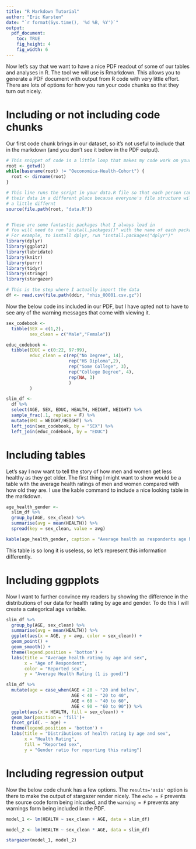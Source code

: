 ```yaml
---
title: "R Markdown Tutorial"
author: "Eric Karsten"
date: "`r format(Sys.time(), '%d %B, %Y')`"
output:
  pdf_document:
    toc: TRUE
    fig_height: 4
    fig_width: 6
---
```

Now let's say that we want to have a nice PDF readout of some of our tables and
analyses in R. The tool we will use is Rmarkdown. This allows you to generate a
PDF document with output from R code with very little effort. There are lots of
options for how you run your code chunks so that they turn out nicely.

# Including or not including code chunks

Our first code chunk brings in our dataset, so it's not useful to include that 
in the markdown (and you don't see it below in the PDF output).
```r

# This snippet of code is a little loop that makes my code work on your computer
root <- getwd()
while(basename(root) != "Oeconomica-Health-Cohort") {
  root <- dirname(root)
}

# This line runs the script in your data.R file so that each person can have
# their data in a different place because everyone's file structure will be 
# a little differnt
source(file.path(root, "data.R"))


# These are some fantastic packages that I always load in
# You will need to run "install.packages()" with the name of each package
# For example, to install dplyr, run "install.packages("dplyr")"
library(dplyr)
library(ggplot2)
library(lubridate)
library(knitr)
library(purrr)
library(tidyr)
library(stringr)
library(stargazer)

# This is the step where I actually import the data
df <- read.csv(file.path(ddir, "nhis_00001.csv.gz"))


```

Now the below code ins included in our PDF, but I have opted not to have to see any
of the warning messages that come with viewing it.

```r
sex_codebook <-
  tibble(SEX = c(1,2),
         sex_clean = c("Male","Female"))

educ_codebook <- 
  tibble(EDUC = c(0:22, 97:99),
         educ_clean = c(rep("No Degree", 14),
                        rep("HS Diploma",2),
                        rep("Some College", 3),
                        rep("College Degree", 4),
                        rep(NA, 3)
                        )
         )

slim_df <-
  df %>%
  select(AGE, SEX, EDUC, HEALTH, HEIGHT, WEIGHT) %>%
  sample_frac(.1, replace = F) %>%
  mutate(BMI = WEIGHT/HEIGHT) %>%
  left_join(sex_codebook, by = "SEX") %>%
  left_join(educ_codebook, by = "EDUC")
```


# Including tables

Let's say I now want to tell the story of how men and women get less healthy
as they get older. The first thing I might want to show would be a table with
the average health ratings of men and women compared with how old they are. I use
the kable command to include a nice looking table in the markdown.

```r

age_health_gender <-
  slim_df %>%
  group_by(AGE, sex_clean) %>%
  summarise(avg = mean(HEALTH)) %>%
  spread(key = sex_clean, value = avg)

kable(age_health_gender, caption = "Average health as respondents age by gender")

```

This table is so long it is useless, so let's represent this information differently.

# Including ggpplots

Now I want to further convince my readers by showing the difference in the distributions
of our data for health rating by age and gender. To do this I will create a categorical
age variable.


```r

slim_df %>%
  group_by(AGE, sex_clean) %>%
  summarise(avg = mean(HEALTH)) %>%
  ggplot(aes(x = AGE, y = avg, color = sex_clean)) +
  geom_point() +
  geom_smooth() +
  theme(legend.position = 'bottom') +
  labs(title = "Average health rating by age and sex",
       x = "Age of Respondent",
       color = "Reported sex",
       y = "Average Health Rating (1 is good)")

slim_df %>%
  mutate(age = case_when(AGE < 20 ~ "20 and below",
                         AGE < 40 ~ "20 to 40",
                         AGE < 60 ~ "40 to 60",
                         AGE < 90 ~ "60 to 90")) %>%
  ggplot(aes(x = HEALTH, fill = sex_clean)) +
  geom_bar(position = 'fill')+
  facet_grid(. ~ age) +
  theme(legend.position = 'bottom') +
  labs(title = "Distributions of health rating by age and sex",
       x = "Health Rating",
       fill = "Reported sex",
       y = "Gender ratio for reporting this rating")


```

# Including regression output

Now the below code chunk has a few options. The `results='asis'` option is there
to make the output of stargazer render nicely. The `echo = F` prevents the source
code form being inlcuded, and the `warning = F` prevents any warnings form being included
in the PDF.

```r


model_1 <- lm(HEALTH ~ sex_clean + AGE, data = slim_df)

model_2 <- lm(HEALTH ~ sex_clean * AGE, data = slim_df)

stargazer(model_1, model_2)

```
